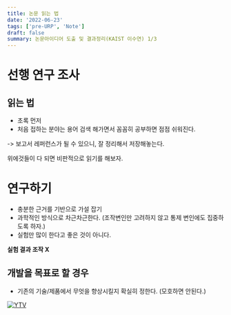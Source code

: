 ```yaml
---
title: 논문 읽는 법
date: '2022-06-23'
tags: ['pre-URP', 'Note']
draft: false
summary: 논문아이디어 도출 및 결과정리(KAIST 이수연) 1/3
---
```


# 선행 연구 조사

## 읽는 법

- 초록 먼저
- 처음 접하는 분야는 용어 검색 해가면서 꼼꼼히 공부하면 점점 쉬워진다.

-> 보고서 레퍼런스가 될 수 있으니, 잘 정리해서 저장해놓는다.

위에것들이 다 되면 비판적으로 읽기를 해보자.

# 연구하기

- 충분한 근거를 기반으로 가설 잡기
- 과학적인 방식으로 차근차근한다. (조작변인만 고려하지 않고 통제 변인에도 집중하도록 하자.)
- 실험만 많이 한다고 좋은 것이 아니다.

**실험 결과 조작 X**

## 개발을 목표로 할 경우

- 기존의 기술/제품에서 무엇을 향상시킬지 확실히 정한다. (모호하면 안된다.)

[![YTV](https://img.youtube.com/vi/GfteQxbOq9I/0.jpg)](https://www.youtube.com/watch?v=GfteQxbOq9I)
